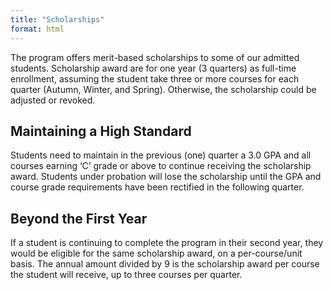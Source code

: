 ```yaml
---
title: "Scholarships"
format: html
---
```


The program offers merit-based scholarships to some of our admitted students. Scholarship award are for one year (3 quarters) as full-time enrollment, assuming the student take three or more courses for each quarter (Autumn, Winter, and Spring). Otherwise, the scholarship could be adjusted or revoked.  


## Maintaining a High Standard

Students need to maintain in the previous (one) quarter a 3.0 GPA and all courses earning 'C' grade or above to continue receiving the scholarship award. Students under probation will lose the scholarship until the GPA and course grade requirements have been rectified in the following quarter. 

## Beyond the First Year

If a student is continuing to complete the program in their second year, they would be eligible for the same scholarship award, on a per-course/unit basis. The annual amount divided by 9 is the scholarship award per course the student will receive, up to three courses per quarter. 
